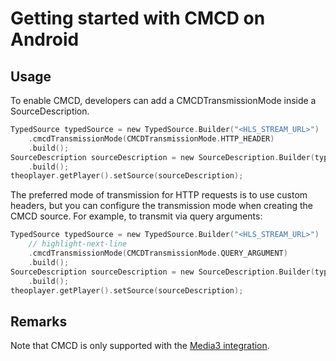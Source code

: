 # Getting started with CMCD on Android


<Intro />

## Usage

To enable CMCD, developers can add a CMCDTransmissionMode inside a SourceDescription.

```kotlin
TypedSource typedSource = new TypedSource.Builder("<HLS_STREAM_URL>")
    .cmcdTransmissionMode(CMCDTransmissionMode.HTTP_HEADER)
    .build();
SourceDescription sourceDescription = new SourceDescription.Builder(typedSource)
    .build();
theoplayer.getPlayer().setSource(sourceDescription);
```

The preferred mode of transmission for HTTP requests is to use custom headers, but you can configure the transmission mode when creating the CMCD source. For example, to transmit via query arguments:

```kotlin
TypedSource typedSource = new TypedSource.Builder("<HLS_STREAM_URL>")
    // highlight-next-line
    .cmcdTransmissionMode(CMCDTransmissionMode.QUERY_ARGUMENT)
    .build();
SourceDescription sourceDescription = new SourceDescription.Builder(typedSource)
    .build();
theoplayer.getPlayer().setSource(sourceDescription);
```

## Remarks

Note that CMCD is only supported with the [Media3 integration](../media3/getting-started.mdx).
